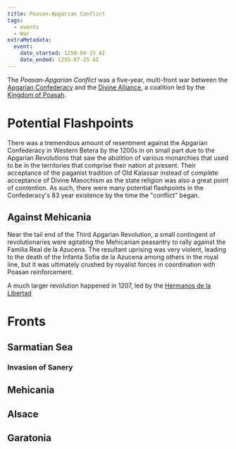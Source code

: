 ```yaml
---
title: Poasan-Apgarian Conflict
tags:
  - events
  - War
extraMetadata:
  event:
    date_started: 1250-04-15 AI
    date_ended: 1255-07-25 AI
---
```


The *Poasan-Apgarian Conflict* was a five-year, multi-front war between the
[Apgarian Confederacy](/world/organizations/apgarian-confederacy/) and the
[Divine Alliance](/world/organizations/divine-alliance/), a coalition led by the
[Kingdom of Poasah](/world/organizations/kingdom-of-poasah/).

# Potential Flashpoints

There was a tremendous amount of resentment against the Apgarian Confederacy in
Western Betera by the 1200s in on small part due to the Apgarian Revolutions
that saw the abolition of various monarchies that used to be in the territories
that comprise their nation at present. Their acceptance of the paganist
tradition of Old Kalassar instead of complete acceptance of Divine Masochism as
the state religion was also a great point of contention. As such, there were
many potential flashpoints in the Confederacy's 83 year existence by the time
the "conflict" began.

## Against Mehicania

Near the tail end of the Third Apgarian Revolution, a small contingent of
revolutionaries were agitating the Mehicanian peasantry to rally against the
Familia Real de la Azucena. The resultant uprising was very violent, leading to
the death of the Infanta Sofia de la Azucena among others in the royal line, but
it was ultimately crushed by royalist forces in coordination with Poasan
reinforcement.

A much larger revolution happened in 1207, led by the
[Hermanos de la Libertad](/world/organizations/hermanos-de-la-libertad/)

# Fronts

## Sarmatian Sea

### Invasion of Sanery

## Mehicania

## Alsace

## Garatonia
